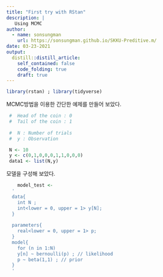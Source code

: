 ```yaml
---
title: "First try with RStan"
description: |
   Using MCMC
author:
  - name: sonsungman
    url: https://sonsungman.github.io/SKKU-Preditive.m/
date: 03-23-2021
output:
  distill::distill_article:
    self_contained: false
    code_folding: true
    draft: true
---
```

```r
library(rstan) ; library(tidyverse)  
```

MCMC방법을 이용한 간단한 예제를 만들어 보았다.

```r
 #  Head of the coin : 0
 #  Tail of the coin : 1
 
 #  N : Number of trials
 #  y : Observation

 N <- 10
 y <- c(0,1,0,0,0,1,1,0,0,0)
 data1 <- list(N,y)  

```


모델을 구성해 보았다.

```r
    model_test <-
  '
  data{
    int N ;
    int<lower = 0, upper = 1> y[N];
  }
    
  parameters{
    real<lower = 0, upper = 1> p;
  }
  model{
    for (n in 1:N)
    y[n] ~ bernoulli(p) ; // likelihood 
    p ~ beta(1,1) ; // prior
  }
  '

```

